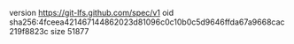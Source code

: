 version https://git-lfs.github.com/spec/v1
oid sha256:4fceea421467144862023d81096c0c10b0c5d9646ffda67a9668cac219f8823c
size 51877
